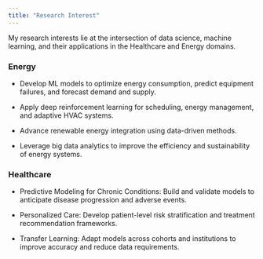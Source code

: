 ```yaml
---
title: "Research Interest"
---
```


My research interests lie at the intersection of data science, machine learning, and their applications in the Healthcare and Energy domains.

::: {.panel-tabset .nav-pills}

### Energy

- Develop ML models to optimize energy consumption, predict equipment failures, and forecast demand and supply.

- Apply deep reinforcement learning for scheduling, energy management, and adaptive HVAC systems.

- Advance renewable energy integration using data-driven methods.

- Leverage big data analytics to improve the efficiency and sustainability of energy systems.

### Healthcare

- Predictive Modeling for Chronic Conditions: Build and validate models to anticipate disease progression and adverse events.

- Personalized Care: Develop patient-level risk stratification and treatment recommendation frameworks.

- Transfer Learning: Adapt models across cohorts and institutions to improve accuracy and reduce data requirements.


:::
